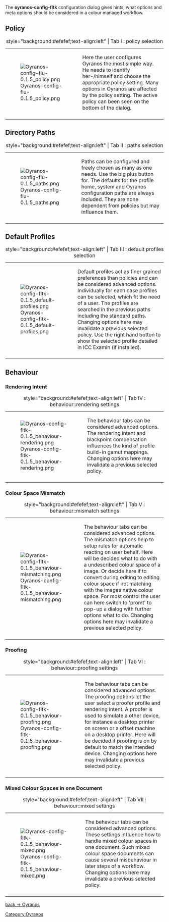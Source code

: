 The <b> oyranos-config-fltk</b> configuration dialog gives hints, what options and meta options should be considered in a colour managed workflow.

== Policy ==
{| style="text-align:left"
|+ style="background:#efefef;text-align:left" | Tab I : policy selection
|-
| [[Image:Oyranos-config-flu-0.1.5 policy.png]]
| valign="top" | Here the user configures Oyranos the most simple way. He needs to identify her-/himself and choose the appropriate policy setting. Many options in Oyranos are affected by the policy setting. The active policy can been seen on the bottom of the dialog.
|-
|}

== Directory Paths ==
{| class="wikitable" style="text-align:left"
|+ style="background:#efefef;text-align:left" | Tab II : paths selection
|-
| [[Image:Oyranos-config-flu-0.1.5 paths.png]]
| valign="top" | Paths can be configured and freely chosen as many as one needs. Use the big plus button for. The defaults for the profile home, system and Oyranos configuration paths are always included. They are none dependent from policies but may influence them.
|-
|}

== Default Profiles ==
{| class="wikitable" style="text-align:left"
|+ style="background:#efefef;text-align:left" | Tab III : default profiles selection
|-
| [[Image:Oyranos-config-fltk-0.1.5 default-profiles.png]]
| valign="top" | Default profiles act as finer grained preferences than policies and can be considered advanced options. Individually for each case profiles can be selected, which fit the need of a user. The profiles are searched in the previous paths including the standard paths. Changing options here may invalidate a previous selected policy. Use the right hand botton to show the selected profile detailed in ICC Examin (if installed).
|-
|}

== Behaviour ==
=== Rendering Intent ===
{| class="wikitable" style="text-align:left"
|+ style="background:#efefef;text-align:left" | Tab IV : behaviour::rendering settings
|-
| [[Image:Oyranos-config-fltk-0.1.5 behaviour-rendering.png]]
| valign="top" | The behaviour tabs can be considered advanced options. The rendering intent and blackpoint compensation influences the kind of profile build-in gamut mappings. Changing options here may invalidate a previous selected policy.
|-
|}

=== Colour Space Mismatch === 
{| class="wikitable" style="text-align:left"
|+ style="background:#efefef;text-align:left" | Tab V : behaviour::mismatch settings
|-
| [[Image:Oyranos-config-fltk-0.1.5 behaviour-mismatching.png]]
| valign="top" | The behaviour tabs can be considered advanced options. The mismatch options help to setup rules for automatic reacting on user behalf. Here will be decided what to do with a undescribed colour space of a image. Or decide here if to convert during editing to editing colour space if not matching with the images native colour space. For most control the user can here switch to 'promt' to pop-up a dialog with further options what to do. Changing options here may invalidate a previous selected policy.
|-
|}

=== Proofing ===
{| class="wikitable" style="text-align:left"
|+ style="background:#efefef;text-align:left" | Tab VI : behaviour::proofing settings
|-
| [[Image:Oyranos-config-fltk-0.1.5 behaviour-proofing.png]]
| valign="top" | The behaviour tabs can be considered advanced options. The proofing options let the user select a proofer profile and rendering intent. A proofer is used to simulate a other device, for instance a desktop printer on screen or a offset machine on a desktop printer. Here will be decided if proofing is on by default to match the intended device. Changing options here may invalidate a previous selected policy.
|-
|}

=== Mixed Colour Spaces in one Document ===
{| class="wikitable" style="text-align:left"
|+ style="background:#efefef;text-align:left" | Tab VII : behaviour::mixed settings
|-
| [[Image:Oyranos-config-fltk-0.1.5 behaviour-mixed.png]]
| valign="top" | The behaviour tabs can be considered advanced options. These settings influence how to handle mixed colour spaces in one document. Such mixed colour space documents can cause several misbehaviour in later steps of a workflow. Changing options here may invalidate a previous selected policy.
|-
|}

[[Oyranos|back -> Oyranos]]
[[Category:Oyranos]]